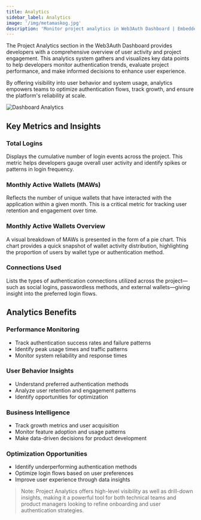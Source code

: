 ```yaml
---
title: Analytics
sidebar_label: Analytics
image: '/img/metamaskog.jpg'
description: 'Monitor project analytics in Web3Auth Dashboard | Embedded Wallets'
---
```



The Project Analytics section in the Web3Auth Dashboard provides developers with a comprehensive overview of user activity and project engagement. This analytics system gathers and visualizes key data points to help developers monitor authentication trends, evaluate project performance, and make informed decisions to enhance user experience.

By offering visibility into user behavior and system usage, analytics empowers teams to optimize authentication flows, track growth, and ensure the platform's reliability at scale.

<div
  style={{
    flexBasis: '300px',
    flexGrow: '1',
    textAlign: 'center',
  }}>
  <img
    src={DashboardAnalytics}
    style={{ alignSelf: 'center', maxWidth: '100%' }}
    alt="Dashboard Analytics"
  />
</div>

## Key Metrics and Insights

### Total Logins

Displays the cumulative number of login events across the project. This metric helps developers gauge overall user activity and identify spikes or patterns in login frequency.

### Monthly Active Wallets (MAWs)

Reflects the number of unique wallets that have interacted with the application within a given month. This is a critical metric for tracking user retention and engagement over time.

### Monthly Active Wallets Overview

A visual breakdown of MAWs is presented in the form of a pie chart. This chart provides a quick snapshot of wallet activity distribution, highlighting the proportion of users by wallet type or authentication method.

### Connections Used

Lists the types of authentication connections utilized across the project—such as social logins, passwordless methods, and external wallets—giving insight into the preferred login flows.

## Analytics Benefits

### Performance Monitoring

- Track authentication success rates and failure patterns
- Identify peak usage times and traffic patterns
- Monitor system reliability and response times

### User Behavior Insights

- Understand preferred authentication methods
- Analyze user retention and engagement patterns
- Identify opportunities for optimization

### Business Intelligence

- Track growth metrics and user acquisition
- Monitor feature adoption and usage patterns
- Make data-driven decisions for product development

### Optimization Opportunities

- Identify underperforming authentication methods
- Optimize login flows based on user preferences
- Improve user experience through data insights

> Note: Project Analytics offers high-level visibility as well as drill-down insights, making it a powerful tool for both technical teams and product managers looking to refine onboarding and user authentication strategies.
